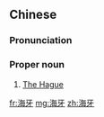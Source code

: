 ==Chinese==
{{zh-forms}}
{{wikipedia|lang=zh}}

===Pronunciation===
{{zh-pron
|m=Hǎiyá
|c=hoi2 ngaa4
|cat=pn
}}

===Proper noun===
{{zh-proper noun}}

# [[The Hague]] {{gloss|administrative capital of the Netherlands}}

[[fr:海牙]]
[[mg:海牙]]
[[zh:海牙]]